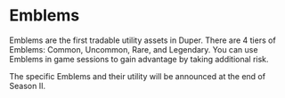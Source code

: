 # Emblems

Emblems are the first tradable utility assets in Duper. There are 4 tiers of Emblems: Common, Uncommon, Rare, and Legendary. You can use Emblems in game sessions to gain advantage by taking additional risk.

The specific Emblems and their utility will be announced at the end of Season II.
